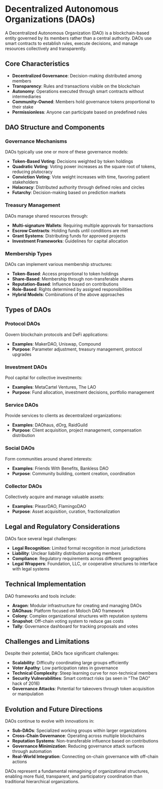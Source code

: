 # Decentralized Autonomous Organizations (DAOs)

A Decentralized Autonomous Organization (DAO) is a blockchain-based entity governed by its members rather than a central authority. DAOs use smart contracts to establish rules, execute decisions, and manage resources collectively and transparently.

## Core Characteristics

- **Decentralized Governance**: Decision-making distributed among members
- **Transparency**: Rules and transactions visible on the blockchain
- **Autonomy**: Operations executed through smart contracts without intermediaries
- **Community-Owned**: Members hold governance tokens proportional to their stake
- **Permissionless**: Anyone can participate based on predefined rules

## DAO Structure and Components

### Governance Mechanisms

DAOs typically use one or more of these governance models:

- **Token-Based Voting**: Decisions weighted by token holdings
- **Quadratic Voting**: Voting power increases as the square root of tokens, reducing plutocracy
- **Conviction Voting**: Vote weight increases with time, favoring patient stakeholders
- **Holacracy**: Distributed authority through defined roles and circles
- **Futarchy**: Decision-making based on prediction markets

### Treasury Management

DAOs manage shared resources through:

- **Multi-signature Wallets**: Requiring multiple approvals for transactions
- **Escrow Contracts**: Holding funds until conditions are met
- **Grant Systems**: Distributing funds for approved projects
- **Investment Frameworks**: Guidelines for capital allocation

### Membership Types

DAOs can implement various membership structures:

- **Token-Based**: Access proportional to token holdings
- **Share-Based**: Membership through non-transferable shares
- **Reputation-Based**: Influence based on contributions
- **Role-Based**: Rights determined by assigned responsibilities
- **Hybrid Models**: Combinations of the above approaches

## Types of DAOs

### Protocol DAOs

Govern blockchain protocols and DeFi applications:
- **Examples**: MakerDAO, Uniswap, Compound
- **Purpose**: Parameter adjustment, treasury management, protocol upgrades

### Investment DAOs

Pool capital for collective investments:
- **Examples**: MetaCartel Ventures, The LAO
- **Purpose**: Fund allocation, investment decisions, portfolio management

### Service DAOs

Provide services to clients as decentralized organizations:
- **Examples**: DAOhaus, dOrg, RaidGuild
- **Purpose**: Client acquisition, project management, compensation distribution

### Social DAOs

Form communities around shared interests:
- **Examples**: Friends With Benefits, Bankless DAO
- **Purpose**: Community building, content creation, coordination

### Collector DAOs

Collectively acquire and manage valuable assets:
- **Examples**: PleasrDAO, FlamingoDAO
- **Purpose**: Asset acquisition, curation, fractionalization

## Legal and Regulatory Considerations

DAOs face several legal challenges:

- **Legal Recognition**: Limited formal recognition in most jurisdictions
- **Liability**: Unclear liability distribution among members
- **Compliance**: Regulatory requirements across different geographies
- **Legal Wrappers**: Foundation, LLC, or cooperative structures to interface with legal systems

## Technical Implementation

DAO frameworks and tools include:

- **Aragon**: Modular infrastructure for creating and managing DAOs
- **DAOhaus**: Platform focused on Moloch DAO framework
- **Colony**: Complex organizational structures with reputation systems
- **Snapshot**: Off-chain voting system to reduce gas costs
- **Tally**: Governance dashboard for tracking proposals and votes

## Challenges and Limitations

Despite their potential, DAOs face significant challenges:

- **Scalability**: Difficulty coordinating large groups efficiently
- **Voter Apathy**: Low participation rates in governance
- **Technical Complexity**: Steep learning curve for non-technical members
- **Security Vulnerabilities**: Smart contract risks (as seen in "The DAO" hack of 2016)
- **Governance Attacks**: Potential for takeovers through token acquisition or manipulation

## Evolution and Future Directions

DAOs continue to evolve with innovations in:

- **Sub-DAOs**: Specialized working groups within larger organizations
- **Cross-Chain Governance**: Operating across multiple blockchains
- **Reputation Systems**: Non-transferable influence based on contributions
- **Governance Minimization**: Reducing governance attack surfaces through automation
- **Real-World Integration**: Connecting on-chain governance with off-chain actions

DAOs represent a fundamental reimagining of organizational structures, enabling more fluid, transparent, and participatory coordination than traditional hierarchical organizations. 